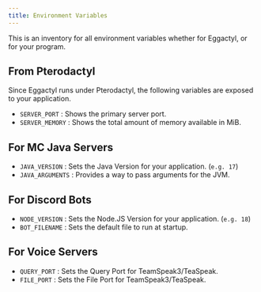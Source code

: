 ```yaml
---
title: Environment Variables
---
```


This is an inventory for all environment variables whether for Eggactyl, or for your program.

## From Pterodactyl
Since Eggactyl runs under Pterodactyl, the following variables are exposed to your application.

- `SERVER_PORT` : Shows the primary server port.
- `SERVER_MEMORY` : Shows the total amount of memory available in MiB.

## For MC Java Servers
- `JAVA_VERSION` : Sets the Java Version for your application. (`e.g. 17`)
- `JAVA_ARGUMENTS` : Provides a way to pass arguments for the JVM.

## For Discord Bots
- `NODE_VERSION` : Sets the Node.JS Version for your application. (`e.g. 18`)
- `BOT_FILENAME` : Sets the default file to run at startup.  

## For Voice Servers
- `QUERY_PORT` : Sets the Query Port for TeamSpeak3/TeaSpeak.    
- `FILE_PORT` : Sets the File Port for TeamSpeak3/TeaSpeak.  